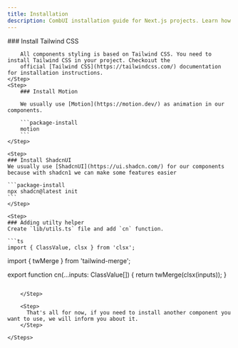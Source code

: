 ```yaml
---
title: Installation
description: CombUI installation guide for Next.js projects. Learn how to install CombUI in your Next.js project.
---
```



<Steps>
    <Step>
        ### Install Tailwind CSS

        All components styling is based on Tailwind CSS. You need to install Tailwind CSS in your project. Checkoıut the
        official [Tailwind CSS](https://tailwindcss.com/) documentation for installation instructions.
    </Step>
    <Step>
        ### Install Motion

        We usually use [Motion](https://motion.dev/) as animation in our components.

        ```package-install
        motion
        ```
    </Step>

    <Step>
    ### Install ShadcnUI
    We usually use [ShadcnUI](https://ui.shadcn.com/) for our components because with shadcn1 we can make some features easier

    ```package-install
    npx shadcn@latest init
    ```
    </Step>

    <Step>
    ### Adding utilty helper
    Create `lib/utils.ts` file and add `cn` function.

    ```ts
    import { ClassValue, clsx } from 'clsx';

import { twMerge } from 'tailwind-merge';

export function cn(...inputs: ClassValue[]) {
  return twMerge(clsx(inputs));
}
```

    </Step>

    <Step>
      That's all for now, if you need to install another component you want to use, we will inform you about it.
    </Step>

</Steps>
